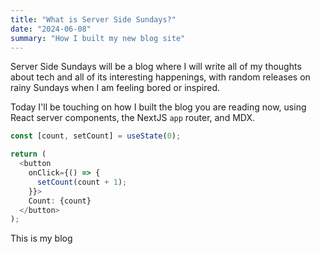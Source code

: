 ```yaml
---
title: "What is Server Side Sundays?"
date: "2024-06-08"
summary: "How I built my new blog site"
---
```


Server Side Sundays will be a blog where I will write all of my thoughts about tech and all of its interesting happenings, with random releases on rainy Sundays when I am feeling bored or inspired.

Today I'll be touching on how I built the blog you are reading now, using React server components, the NextJS `app` router, and MDX.

```js {5}
const [count, setCount] = useState(0);

return (
  <button
    onClick={() => {
      setCount(count + 1);
    }}>
    Count: {count}
  </button>
);
```

This is my blog

<Counter />
<CounterTwo />
